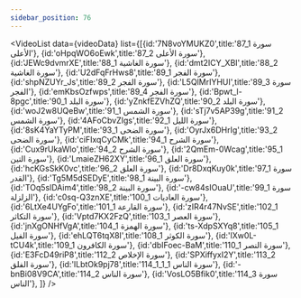 ```yaml
---
sidebar_position: 76
---
```


<VideoList data={videoData} list={[{id:'7N8voYMUKZ0',title:'87_1 سورة الأعلى'},
{id:'oHpqWO6oEwk',title:'87_2 سورة الأعلى'},
{id:'JEWc9dvmrXE',title:'88_1 سورة الغاشية'},
{id:'dmt2ICY_XBI',title:'88_2 سورة الغاشية'},
{id:'U2dFqFrHws8',title:'89_1 سورة الفجر'},
{id:'shpNZUYr_Js',title:'89_2 سورة الفجر'},
{id:'L5QlMrIYHUI',title:'89_3 سورة الفجر'},
{id:'emKbsOzfwps',title:'89_4 سورة الفجر'},
{id:'Bpwt_l-8pgc',title:'90_1 سورة البلد'},
{id:'yZnkfEZVhZQ',title:'90_2 سورة البلد'},
{id:'woJ2w8UQeBw',title:'91_1 سورة الشمس'},
{id:'sTj7v5AP39g',title:'91_2 سورة الشمس'},
{id:'4AFoCbvZIgs',title:'92_1 سورة الليل'},
{id:'8sK4YaYTyPM',title:'93_1 سورة الضحى'},
{id:'OyrJx6DHrIg',title:'93_2 سورة الضحى'},
{id:'ciFIxqCyCMk',title:'94_1 سورة الشرح'},
{id:'Cux9rUkaWlo',title:'94_2 سورة الشرح'},
{id:'2QmEm-0Wcag',title:'95_1 سورة التين'},
{id:'LmaieZH62XY',title:'96_1 سورة العلق'},
{id:'hcKGsSkK0vc',title:'96_2 سورة العلق'},
{id:'Dr8DxqKuy0k',title:'97_1 سورة القدر'},
{id:'Tg5M5dSEDyE',title:'98_1 سورة البينة'},
{id:'TOq5slDAim4',title:'98_2 سورة البينة'},
{id:'-cw84sIOuaU',title:'99_1 سورة الزلزلة'},
{id:'c0sq-Q3znXE',title:'100_1 سورة العاديات'},
{id:'6LtXe4UYgFo',title:'101_1 سورة القارعة'},
{id:'zIR4r47NvSE',title:'102_1 سورة التكاثر'},
{id:'Vptd7KX2FzQ',title:'103_1 سورة العصر'},
{id:'jnXgONHfVgA',title:'104_1 سورة الهمزة'},
{id:'ts-XdpSXYq8',title:'105_1 سورة الفيل'},
{id:'ehLQT6tqX8I',title:'108_1 سورة الكوثر'},
{id:'lXw0L-tCU4k',title:'109_1 سورة الكافرون'},
{id:'dbIFoec-BaM',title:'110_1 سورة النصر'},
{id:'E3FcD49riP8',title:'112_2 سورة الإخلاص'},
{id:'SPXiffyxI2Y',title:'113_2 سورة الفلق'},
{id:'lLbtOk9pj78',title:'114_1_1_1 سورة الناس'},
{id:'-bnBi08V9CA',title:'114_2 سورة الناس'},
{id:'VosLO5Bfik0',title:'114_3 سورة الناس'},
]}
/>

